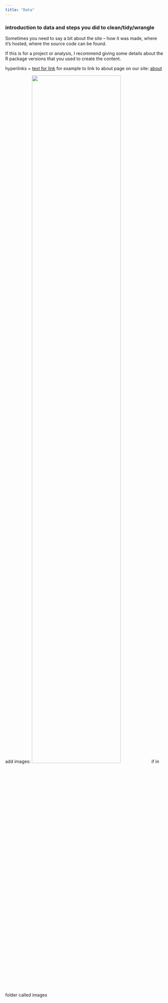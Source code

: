 ```yaml
---
title: "Data"
---
```


### introduction to data and steps you did to clean/tidy/wrangle

Sometimes you need to say a bit about the site -- how it was made, where it's hosted, where the source code can be found. 

If this is for a project or analysis, I recommend giving some details about the R package versions that you used to create the content.


hyperlinks = [text for link](address.of.link) for example to link to about page on our site: [about](about.html)

add images: <img src="images/image.jpg" style="width:75%"> if in folder called images
